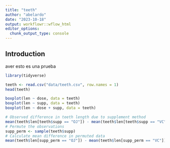 ```yaml
---
title: "teeth"
author: "abelardo"
date: "2023-10-18"
output: workflowr::wflow_html
editor_options:
  chunk_output_type: console
---
```


## Introduction
 aver esto es una prueba
 
```r
library(tidyverse)

```

```r
teeth <- read.csv("data/teeth.csv", row.names = 1)
head(teeth)

```

```r
boxplot(len ~ dose, data = teeth)
boxplot(len ~ supp, data = teeth)
boxplot(len ~ dose + supp, data = teeth)
```

```r
# Observed difference in teeth length due to supplement method
mean(teeth$len[teeth$supp == "OJ"]) - mean(teeth$len[teeth$supp == "VC"])
# Permute the observations
supp_perm <- sample(teeth$supp)
# Calculate mean difference in permuted data
mean(teeth$len[supp_perm == "OJ"]) - mean(teeth$len[supp_perm == "VC"])
```


